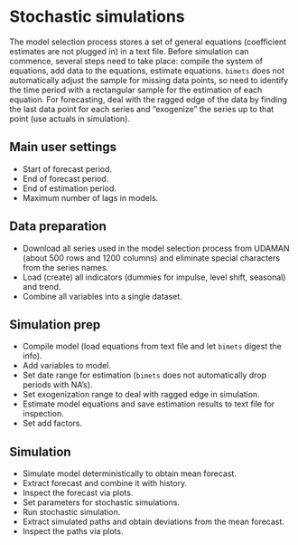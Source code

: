 # Stochastic simulations

The model selection process stores a set of general equations (coefficient estimates are not plugged in) in a text file. Before simulation can commence, several steps need to take place: compile the system of equations, add data to the equations, estimate equations. `bimets` does not automatically adjust the sample for missing data points, so need to identify the time period with a rectangular sample for the estimation of each equation. For forecasting, deal with the ragged edge of the data by finding the last data point for each series and "exogenize" the series up to that point (use actuals in simulation).

## Main user settings

-   Start of forecast period.\
-   End of forecast period.\
-   End of estimation period.\
-   Maximum number of lags in models.

## Data preparation

-   Download all series used in the model selection process from UDAMAN (about 500 rows and 1200 columns) and eliminate special characters from the series names.\
-   Load (create) all indicators (dummies for impulse, level shift, seasonal) and trend.\
-   Combine all variables into a single dataset.

## Simulation prep

-   Compile model (load equations from text file and let `bimets` digest the info).
-   Add variables to model.
-   Set date range for estimation (`bimets` does not automatically drop periods with NA's).
-   Set exogenization range to deal with ragged edge in simulation.\
-   Estimate model equations and save estimation results to text file for inspection.
-   Set add factors.

## Simulation

-   Simulate model deterministically to obtain mean forecast.
-   Extract forecast and combine it with history.
-   Inspect the forecast via plots.
-   Set parameters for stochastic simulations.
-   Run stochastic simulation.
-   Extract simulated paths and obtain deviations from the mean forecast.
-   Inspect the paths via plots.

